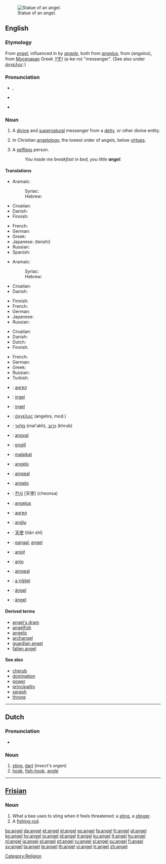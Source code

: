 {{see|Angel|ángel}}
[[Image:Statue at Metairie Cemetery.jpg|thumb|right|Statue of an angel.]]

==English==

===Etymology===
From {{OE.}} ''[[engel]]'', influenced in {{ME.}} by {{OF.}} ''[[angele]]'', both from {{LL.}} ''[[angelus]]'', from {{AGr.}} ''{{polytonic|[[ἄγγελος]]}}'' (''angelos''), from [[Mycenaean]] Greek ''[[𐀀𐀐𐀫]]'' (a-ke-ro)  "messenger". (See also under ''[[άγγελος#Etymology|άγγελος]]''.)

===Pronunciation===
*{{enPR|ānʹjəl}}, {{IPA|/ˈeɪndʒəl/}}
*{{audio|en-uk-angel.ogg|Audio (UK)}}
*{{audio|en-us-angel.ogg|Audio (US)}}
*:{{rhymes|eɪndʒəl}}

===Noun===
{{en-noun}}

# A [[divine]] and [[supernatural]] messenger from a [[deity]], or other divine entity.
# {{context|biblical tradition}} In Christian [[angelology]], the lowest order of angels, below [[virtue]]s.
# A [[selfless]] person.
#: ''You made me breakfast in bed, you little '''angel'''.''

====Translations====
{{trans-top|messenger from a deity}}
*Aramaic:
*:Syriac: {{tø|arc|ܡܠܐܟܐ|m||tr=mal'akhā, mal'akho|sc=Syrc}}
*:Hebrew: {{t-|he|מלאכא|m||tr=mal'akhā, mal'akho|sc=Hebr}}
*Croatian: {{t-|hr|anđeo|m}}
*Danish: {{t+|da|engel|c}}
*Finnish: {{t+|fi|enkeli}}
{{trans-mid}}
*French: {{t+|fr|ange|m}}
*German: {{t+|de|Engel|m}}
*Greek: {{t+|el|άγγελος|m|tr=ángelos|sc=Grek}}
*Japanese: {{t+|ja|天使|sc=Jpan}} (tenshi)
*Russian: {{t+|ru|ангел|m||tr=áng'el|sc=Cyrl}}
*Spanish: {{t+|es|ángel|m}}
{{trans-bottom}}

{{trans-top|in Christian angelology, the lowest order of angels}}
*Aramaic:
*:Syriac: {{tø|arc|ܡܠܐܟܐ|m||tr=mal'akhā, mal'akho|sc=Syrc}}
*:Hebrew: {{t-|he|מלאכא|m||tr=mal'akhā, mal'akho|sc=Hebr}}
*Croatian: {{t-|hr|anđeo|m}}
*Danish: {{t+|da|engel|c}}
{{trans-mid}}
*Finnish: {{t+|fi|enkeli}}
*French: {{t+|fr|ange|m}}
*German: {{t+|de|Engel|m}}
*Japanese: {{t+|ja|天使||tr=tenshi|sc=Jpan}}
*Russian: {{t+|ru|ангел|m|áng'el|sc=Cyrl}}
{{trans-bottom}}

{{trans-top|selfless person}}
*Croatian: {{t-|hr|anđeo|m}}
*Danish: {{t+|da|engel|c}}
*Dutch: {{t+|nl|engel|m}}
*Finnish: {{t+|fi|enkeli}}
{{trans-mid}}
*French: {{t+|fr|ange|m}}
*German: {{t+|de|Engel|m}}
*Greek: {{t+|el|άγγελος|m|tr=ángelos|sc=Grek}}
*Russian: {{t+|ru|ангел|m||áng'el|sc=Cyrl}}
*Turkish: {{t-|tr|melek}}
{{trans-bottom}}

{{checktrans-top}}
*{{ttbc|Bulgarian}}: [[ангел]] {{m}}
*{{ttbc|Estonian}}: [[ingel]]
*{{ttbc|Frisian}}: [[ingel]]
*{{ttbc|Greek, Ancient}}: [[άγγελος]] {{m}} (angelos, mod.)
*{{ttbc|Hebrew}}: [[מלאך|מַלְאָךְ]] {{m}} (mal'akh), [[כרוב|כְּרוּב]] {{m}} (khrub)
*{{ttbc|Hungarian}}: [[angyal]]
*{{ttbc|Icelandic}}: [[engill]] {{m}}
*{{ttbc|Indonesian}}: [[malaikat]]
*{{ttbc|Interlingua}}: [[angelo]]
*{{ttbc|Irish}}: [[aingeal]]
*{{ttbc|Italian}}: [[angelo]] {{m}}
*{{ttbc|Korean}}: [[천사]] [天使] (cheonsa)
{{trans-mid}}
*{{ttbc|Latin}}: [[angelus]] {{m}}
*{{ttbc|Macedonian}}: [[ангел]] {{m}}
*{{ttbc|Maltese}}: [[anġlu]] {{m}}
*{{ttbc|Mandarin Chinese}}: [[天使]] (tiān shǐ)
*{{ttbc|Northern Sami}}: [[eaŋgal]], [[eŋgel]]
*{{ttbc|Polish}}: [[anioł]] {{m}}
*{{ttbc|Portuguese}}: [[anjo]] {{m}}
*{{ttbc|Scottish Gaelic}}: [[aingeal]] {{m}}
*{{ttbc|Skolt Sami}}: [[a´ŋǧǧel]]
*{{ttbc|Spanish}}: [[ángel]] {{m}}
*{{ttbc|Swedish}}: [[ängel]] {{c}}
{{trans-bottom}}

====Derived terms====
*[[angel's dram]]
*[[angelfish]]
*[[angelic]]
*[[archangel]]
*[[guardian angel]]
*[[fallen angel]]

====See also====
*[[cherub]]
*[[domination]]
*[[power]]
*[[principality]]
*[[seraph]]
*[[throne]]

[[Category:Religion]]

----

==Dutch==

===Pronunciation===
*{{IPA|/ˈaŋəl/}}

===Noun===
{{nl-noun|g=m|angels|angeltje}}

# [[sting]], [[dart]] (''insect's organ'')
# [[hook]], [[fish-hook]], [[angle]]

----

==[[Frisian]]==

===Noun===
{{infl|fy|noun}}

# What a bee uses to sting when it feels threatened: a [[sting]], a [[stinger]].
# A [[fishing rod]].

[[bs:angel]]
[[da:angel]]
[[et:angel]]
[[el:angel]]
[[es:angel]]
[[fa:angel]]
[[fr:angel]]
[[gl:angel]]
[[ko:angel]]
[[hy:angel]]
[[io:angel]]
[[id:angel]]
[[it:angel]]
[[ku:angel]]
[[lt:angel]]
[[hu:angel]]
[[nl:angel]]
[[ja:angel]]
[[pl:angel]]
[[pt:angel]]
[[ru:angel]]
[[sl:angel]]
[[su:angel]]
[[fi:angel]]
[[sv:angel]]
[[ta:angel]]
[[te:angel]]
[[th:angel]]
[[vi:angel]]
[[tr:angel]]
[[zh:angel]]